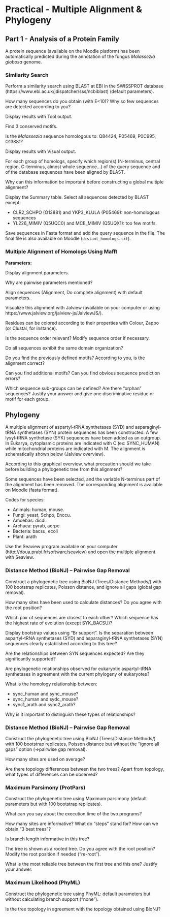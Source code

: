 # Practical - Multiple Alignment & Phylogeny

## Part 1 - Analysis of a Protein Family

A protein sequence (available on the Moodle platform) has been automatically predicted during the annotation of the fungus *Malassezia globosa* genome.

### Similarity Search

Perform a similarity search using BLAST at EBI in the SWISSPROT database (https://www.ebi.ac.uk/jdispatcher/sss/ncbiblast) (default parameters).

::: {#exr-1 .custom}
How many sequences do you obtain (with E<10)? Why so few sequences are detected according to you?  
:::

Display results with Tool output.

::: {#exr-1 .custom}
Find 3 conserved motifs.  
:::

::: {#exr-1 .custom}
Is the *Malassezia* sequence homologous to: Q84424, P05469, P0C995, O13881?  
:::

Display results with Visual output.

::: {#exr-1 .custom}
For each group of homologs, specify which region(s) (N-terminus, central region, C-terminus, almost whole sequence...) of the query sequence and of the database sequences have been aligned by BLAST.
:::

::: {#exr-1 .custom}
Why can this information be important before constructing a global multiple alignment?  
:::

Display the Summary table. Select all sequences detected by BLAST except:  

- CLR2_SCHPO (O13881) and YKP3_KLULA (P05469): non-homologous sequences  
- YL226_MIMIV (Q5UQC0) and MCE_MIMIV (Q5UQX1): too few motifs.  
  
Save sequences in Fasta format and add the query sequence in the file. The final file is also available on Moodle (`distant_homologs.txt`).

### Multiple Alignment of Homologs Using Mafft

**Parameters:  **

Display alignment parameters.  

::: {#exr-1 .custom}
Why are pairwise parameters mentioned?  
:::

Align sequences (Alignment, Do complete alignment) with default parameters.  

Visualize this alignment with Jalview (available on your computer or using https://www.jalview.org/jalview-js/JalviewJS/).  

Residues can be colored according to their properties with Colour, Zappo (or Clustal, for instance).  

::: {#exr-1 .custom}
Is the sequence order relevant? Modify sequence order if necessary.  
:::

::: {#exr-1 .custom}
Do all sequences exhibit the same domain organization?  
:::

::: {#exr-1 .custom}
Do you find the previously defined motifs? According to you, is the alignment correct?  
:::

::: {#exr-1 .custom}
Can you find additional motifs? Can you find obvious sequence prediction errors?  
:::

::: {#exr-1 .custom}
Which sequence sub-groups can be defined? Are there “orphan” sequences? Justify your answer and give one discriminative residue or motif for each group.
:::

## Phylogeny

A multiple alignment of aspartyl-tRNA synthetases (SYD) and asparaginyl-tRNA synthetases (SYN) protein sequences has been constructed. A few lysyl-tRNA synthetase (SYK) sequences have been added as an outgroup. In Eukarya, cytoplasmic proteins are indicated with C (ex: SYNC_HUMAN) while mitochondrial proteins are indicated with M. The alignment is schematically shown below (Jalview overview).

::: {#exr-1 .custom}
According to this graphical overview, what precaution should we take before building a phylogenetic tree from this alignment?  
:::

Some sequences have been selected, and the variable N-terminus part of the alignment has been removed. The corresponding alignment is available on Moodle (fasta format).  

Codes for species:  

- Animals: human, mouse.  
- Fungi: yeast, Schpo, Enccu.  
- Amoebas: dicdi.  
- Archaea: pyrab, aerpe
- Bacteria: bacsu, ecoli
- Plant: arath

Use the Seaview program available on your computer (http://doua.prabi.fr/software/seaview) and open the multiple alignment with Seaview.

### Distance Method (BioNJ) – Pairwise Gap Removal

Construct a phylogenetic tree using BioNJ (Trees/Distance Methods/) with 100 bootstrap replicates, Poisson distance, and ignore all gaps (global gap removal).

::: {#exr-1 .custom}
How many sites have been used to calculate distances? Do you agree with the root position?
:::

::: {#exr-1 .custom}
Which pair of sequences are closest to each other? Which sequence has the highest rate of evolution (except SYK_BACSU)?
:::

::: {#exr-1 .custom}
Display bootstrap values using “Br support”. Is the separation between aspartyl-tRNA synthetases (SYD) and asparaginyl-tRNA synthetases (SYN) sequences clearly established according to this tree?
:::

::: {#exr-1 .custom}
Are the relationships between SYN sequences expected? Are they significantly supported?
:::

::: {#exr-1 .custom}
Are phylogenetic relationships observed for eukaryotic aspartyl-tRNA synthetases in agreement with the current phylogeny of eukaryotes?
:::

::: {#exr-1 .custom}
What is the homology relationship between:

  - sync_human and sync_mouse?
  - sync_human and sydc_mouse?
  - sync1_arath and sync2_arath?
:::

::: {#exr-1 .custom}
Why is it important to distinguish these types of relationships?
:::

### Distance Method (BioNJ) – Pairwise Gap Removal

Construct the phylogenetic tree using BioNJ (Trees/Distance Methods/) with 100 bootstrap replicates, Poisson distance but without the “ignore all gaps” option (=>pairwise gap removal).

::: {#exr-1 .custom}
How many sites are used on average?
:::

::: {#exr-1 .custom}
Are there topology differences between the two trees? Apart from topology, what types of differences can be observed?
:::

### Maximum Parsimony (ProtPars)

Construct the phylogenetic tree using Maximum parsimony (default parameters but with 100 bootstrap replicates).

::: {#exr-1 .custom}
What can you say about the execution time of the two programs?
:::

::: {#exr-1 .custom}
How many sites are informative? What do “steps” stand for? How can we obtain “3 best trees”?
:::

::: {#exr-1 .custom}
Is branch length informative in this tree?
:::

::: {#exr-1 .custom}
The tree is shown as a rooted tree. Do you agree with the root position? Modify the root position if needed (“re-root”).
:::

::: {#exr-1 .custom}
What is the most reliable tree between the first tree and this one? Justify your answer.
:::

### Maximum Likelihood (PhyML)

Construct the phylogenetic tree using PhyML: default parameters but without calculating branch support (“none”).

::: {#exr-1 .custom}
Is the tree topology in agreement with the topology obtained using BioNJ?
:::
